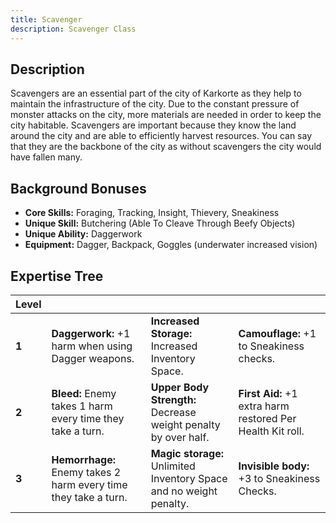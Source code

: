 ```yaml
---
title: Scavenger
description: Scavenger Class
---
```


## Description

Scavengers are an essential part of the city of Karkorte as they help to maintain the infrastructure of the city. Due to the constant pressure of monster attacks on the city, more materials are needed in order to keep the city habitable. Scavengers are important because they know the land around the city and are able to efficiently harvest resources. You can say that they are the backbone of the city as without scavengers the city would have fallen many.

## Background Bonuses

- **Core Skills:** Foraging, Tracking, Insight, Thievery, Sneakiness 
- **Unique Skill:** Butchering (Able To Cleave Through Beefy Objects)
- **Unique Ability:** Daggerwork
- **Equipment:** Dagger, Backpack, Goggles (underwater increased vision)

## Expertise Tree
| **Level**   |  |  |  |
|-------------|-----------------------------------------------------------------|---------------------------------------------------------------------|------------------------------------------------------------|
| **1**       | **Daggerwork:** +1 harm when using Dagger weapons.              | **Increased Storage:** Increased Inventory Space.                   | **Camouflage:** +1 to Sneakiness checks.                   |
| **2**       | **Bleed:** Enemy takes 1 harm every time they take a turn.      | **Upper Body Strength:** Decrease weight penalty by over half.      | **First Aid:** +1 extra harm restored Per Health Kit roll. |
| **3**       | **Hemorrhage:** Enemy takes 2 harm every time they take a turn. | **Magic storage:** Unlimited Inventory Space and no weight penalty. | **Invisible body:** +3 to Sneakiness Checks.               |
